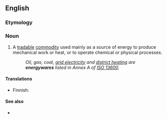 ==English==

===Etymology===
{{suffix|en|energy|ware}}

===Noun===
{{en-noun|~}}

# A [[tradable]] [[commodity]] used mainly as a source of energy to produce mechanical work or heat, or to operate chemical or physical processes.
#: ''Oil, gas, coal, [[grid electricity]] and [[district heating]] are '''energywares''' listed in Annex A of [[w:ISO 13600|ISO 13600]].''

====Translations====
{{trans-top|tradable commodity}}
* Finnish: {{t+|fi|kaupallinen}} {{t|fi|energianlähde}}
{{trans-mid}}
{{trans-bottom}}

====See also====
* {{l|en|energy carrier}}